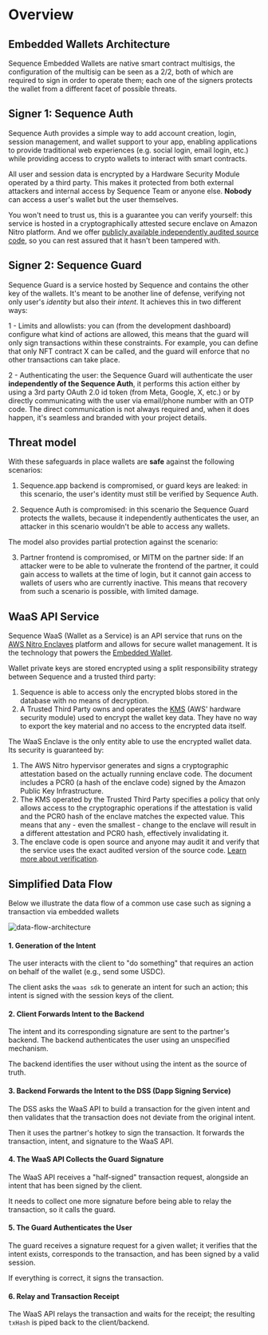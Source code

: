 # Overview


## Embedded Wallets Architecture

Sequence Embedded Wallets are native smart contract multisigs, the configuration of the multisig can be seen as a 2/2, both of which are required to sign in order to operate them; each one of the signers protects the wallet from a different facet of possible threats.

## Signer 1: Sequence Auth

Sequence Auth provides a simple way to add account creation, login, session management, and wallet support to your app, enabling applications to provide traditional web experiences (e.g. social login, email login, etc.) while providing access to crypto wallets to interact with smart contracts.

All user and session data is encrypted by a Hardware Security Module operated by a third party. This makes it protected from both external attackers and internal access by Sequence Team or anyone else. **Nobody** can access a user's wallet but the user themselves.

You won't need to trust us, this is a guarantee you can verify yourself: this service is hosted in a cryptographically attested secure enclave on Amazon Nitro platform. And we offer [publicly available independently audited source code](https://github.com/0xsequence/waas-authenticator), so you can rest assured that it hasn't been tampered with.

## Signer 2: Sequence Guard

Sequence Guard is a service hosted by Sequence and contains the other key of the wallets. It's meant to be another line of defense, verifying not only user's _identity_ but also their _intent_. It achieves this in two different ways:

1 - Limits and allowlists: you can (from the development dashboard) configure what kind of actions are allowed, this means that the guard will only sign transactions within these constraints. For example, you can define that only NFT contract X can be called, and the guard will enforce that no other transactions can take place.

2 - Authenticating the user: the Sequence Guard will authenticate the user **independently of the Sequence Auth**, it performs this action either by using a 3rd party OAuth 2.0 id token (from Meta, Google, X, etc.) or by directly communicating with the user via email/phone number with an OTP code. The direct communication is not always required and, when it does happen, it's seamless and branded with your project details.

## Threat model

With these safeguards in place wallets are **safe** against the following scenarios:

1. Sequence.app backend is compromised, or guard keys are leaked: in this scenario, the user's identity must still be verified by Sequence Auth.

2. Sequence Auth is compromised: in this scenario the Sequence Guard protects the wallets, because it independently authenticates the user, an attacker in this scenario wouldn't be able to access any wallets.

The model also provides partial protection against the scenario:

3. Partner frontend is compromised, or MITM on the partner side: If an attacker were to be able to vulnerate the frontend of the partner, it could gain access to wallets at the time of login, but it cannot gain access to wallets of users who are currently inactive. This means that recovery from such a scenario is possible, with limited damage.

## WaaS API Service

Sequence WaaS (Wallet as a Service) is an API service that runs on the [AWS Nitro Enclaves](https://aws.amazon.com/ec2/nitro/nitro-enclaves/) platform and allows for secure wallet management. It is the technology that powers the [Embedded Wallet](/solutions/wallets/embedded-wallet/overview).

Wallet private keys are stored encrypted using a split responsibility strategy between Sequence and a trusted third party:

1. Sequence is able to access only the encrypted blobs stored in the database with no means of decryption.
2. A Trusted Third Party owns and operates the [KMS](https://aws.amazon.com/kms/) (AWS' hardware security module) used to encrypt the wallet key data. They have no way to export the key material and no access to the encrypted data itself.

The WaaS Enclave is the only entity able to use the encrypted wallet data. Its security is guaranteed by:

1. The AWS Nitro hypervisor generates and signs a cryptographic attestation based on the actually running enclave code. The document includes a PCR0 (a hash of the enclave code) signed by the Amazon Public Key Infrastructure.
2. The KMS operated by the Trusted Third Party specifies a policy that only allows access to the cryptographic operations if the attestation is valid and the PCR0 hash of the enclave matches the expected value. This means that any - even the smallest - change to the enclave will result in a different attestation and PCR0 hash, effectively invalidating it.
3. The enclave code is open source and anyone may audit it and verify that the service uses the exact audited version of the source code. [Learn more about verification](/solutions/wallets/embedded-wallet/implementation-details/enclave-verification).

## Simplified Data Flow
Below we illustrate the data flow of a common use case such as signing a transaction via embedded wallets

![data-flow-architecture](/img/diagrams/waas/auth-overview.drawio.svg)

#### 1. Generation of the Intent

The user interacts with the client to "do something" that requires an action on behalf of the wallet (e.g., send some USDC).

The client asks the `waas sdk` to generate an intent for such an action; this intent is signed with the session keys of the client.

#### 2. Client Forwards Intent to the Backend

The intent and its corresponding signature are sent to the partner's backend. The backend authenticates the user using an unspecified mechanism.

The backend identifies the user without using the intent as the source of truth.

#### 3. Backend Forwards the Intent to the DSS (Dapp Signing Service)

The DSS asks the WaaS API to build a transaction for the given intent and then validates that the transaction does not deviate from the original intent.

Then it uses the partner's hotkey to sign the transaction. It forwards the transaction, intent, and signature to the WaaS API.

#### 4. The WaaS API Collects the Guard Signature

The WaaS API receives a "half-signed" transaction request, alongside an intent that has been signed by the client.

It needs to collect one more signature before being able to relay the transaction, so it calls the guard.

#### 5. The Guard Authenticates the User

The guard receives a signature request for a given wallet; it verifies that the intent exists, corresponds to the transaction, and has been signed by a valid session.

If everything is correct, it signs the transaction.

#### 6. Relay and Transaction Receipt

The WaaS API relays the transaction and waits for the receipt; the resulting `txHash` is piped back to the client/backend.

